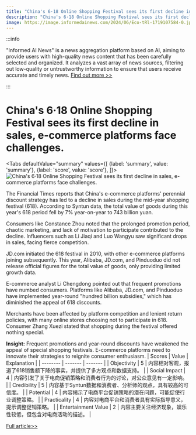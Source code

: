 ```yaml
---
title: "China's 6·18 Online Shopping Festival sees its first decline in sales, e-commerce platforms face challenges."
description: "China's 6·18 Online Shopping Festival sees its first decline in sales, e-commerce platforms face challenges."
image: https://image.informedainews.com/2024/06/Eco-tRl-1719107584-0.jpg
---
```



:::info

"Informed AI News" is a news aggregation platform based on AI, aiming to provide users with high-quality news content that has been carefully selected and organized. It analyzes a vast array of news sources, filtering out low-quality or untrustworthy information to ensure that users receive accurate and timely news.  [Find out more >>](/)

:::

# China's 6·18 Online Shopping Festival sees its first decline in sales, e-commerce platforms face challenges.


<Tabs
	defaultValue="summary"
	values={[
	{label: 'summary', value: 'summary'},
	{label: 'score', value: 'score'},
]}>
<TabItem value="summary">
<img
  src="https://image.informedainews.com/2024/06/Eco-tRl-1719107584-0.jpg"
  alt="China's 6·18 Online Shopping Festival sees its first decline in sales, e-commerce platforms face challenges."
/>



The Financial Times reports that China's e-commerce platforms' perennial discount strategy has led to a decline in sales during the mid-year shopping festival (618). According to Syntun data, the total value of goods during this year's 618 period fell by 7% year-on-year to 743 billion yuan.

Consumers like Constance Zhou noted that the prolonged promotion period, chaotic marketing, and lack of motivation to participate contributed to the decline. Influencers such as Li Jiaqi and Luo Wangyu saw significant drops in sales, facing fierce competition.

JD.com initiated the 618 festival in 2010, with other e-commerce platforms joining subsequently. This year, Alibaba, JD.com, and Pinduoduo did not release official figures for the total value of goods, only providing limited growth data.

E-commerce analyst Li Chengdong pointed out that frequent promotions have numbed consumers. Platforms like Alibaba, JD.com, and Pinduoduo have implemented year-round "hundred billion subsidies," which has diminished the appeal of 618 discounts.

Merchants have been affected by platform competition and lenient return policies, with many online stores choosing not to participate in 618. Consumer Zhang Xuezi stated that shopping during the festival offered nothing special.

**Insight:**
Frequent promotions and year-round discounts have weakened the appeal of special shopping festivals. E-commerce platforms need to innovate their strategies to reignite consumer enthusiasm.
</TabItem>
<TabItem value="score">
	| Scores     | Value   | Explanation |
	| -------- | ------- | ------- |
	| Objectivity  | 5    | 内容相对客观，报道了618销售额下降的事实，并提供了多方观点和数据支持。    |
	| Social Impact | 4     | 内容引发了关于电商促销策略和消费者行为的讨论，对公众意见有一定影响。    |
	| Credibility    | 5    | 内容基于Syntun数据和消费者、分析师的观点，具有较高的可信度。    |
	| Potential    | 4    | 内容揭示了电商平台促销策略的潜在问题，可能促使行业调整策略。    |
	| Practicality    | 4    | 内容对电商平台和消费者具有实际指导意义，提示调整促销策略。    |
	| Entertainment Value    | 2    | 内容主要关注经济现象，娱乐性较低，但包含对电商活动的描述。    |
</TabItem>
</Tabs>

[Full article>>](https://www.cnbeta.com.tw/articles/tech/1435726.htm)
